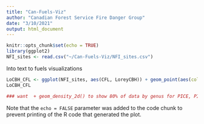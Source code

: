 ```yaml
---
title: "Can-Fuels-Viz"
author: "Canadian Forest Service Fire Danger Group"
date: "3/10/2021"
output: html_document
---
```


```r
knitr::opts_chunk$set(echo = TRUE)
library(ggplot2)
NFI_sites <- read.csv("~/Can-Fuels-Viz/NFI_sites.csv")
```

Into text to fuels visualizations

```r
LoCBH_CFL <- ggplot(NFI_sites, aes(CFL, LoreyCBH)) + geom_point(aes(colour = factor(Dom_ltp_gen))) + scale_x_sqrt(limits=c(0,13), breaks=0:13, expand=c(0,0))
LoCBH_CFL

### want  + geom_density_2d() to show 80% of data by genus for PICE, PINU, PSEU, and ABIE?

```

Note that the `echo = FALSE` parameter was added to the code chunk to prevent printing of the R code that generated the plot.
